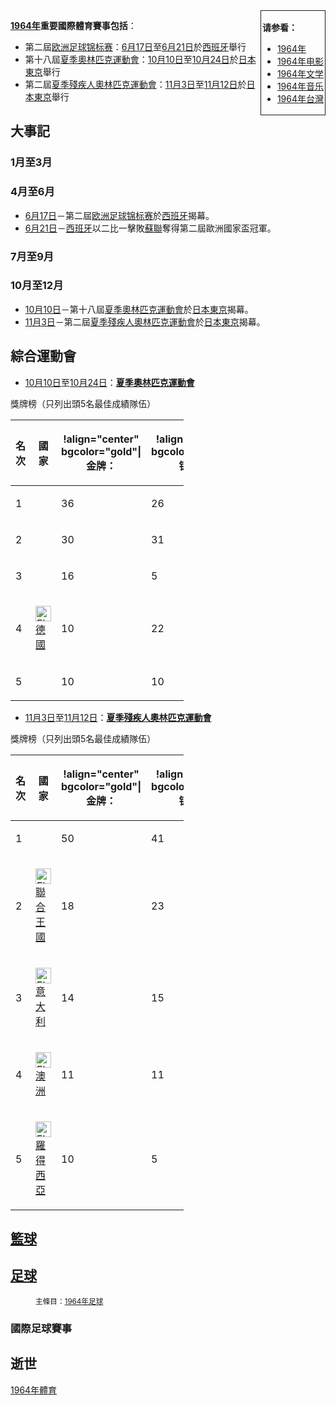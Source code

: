 {{noteTA
|1=zh-hans:欧洲足球锦标赛;zh-hk:歐洲國家盃;zh-tw:歐洲足球錦標賽;
}}
{{YearTopicTOC|1964|體育}}
<div style="float:right; border:1px; border-style:solid; padding:2px"> 
'''请参看：'''
* [[1964年|1964年]]
* [[1964年电影|1964年电影]]
* [[1964年文学|1964年文学]]
* [[1964年音乐|1964年音乐]]
* [[1964年台灣|1964年台灣]]
</div>

'''[[1964年|1964年]]重要國際體育賽事包括'''：
*第二屆[[1964年歐洲足球錦標賽|欧洲足球锦标赛]]：[[6月17日|6月17日]]至[[6月21日|6月21日]]於[[西班牙|西班牙]]舉行
*第十八屆[[1964年夏季奧林匹克運動會|夏季奧林匹克運動會]]：[[10月10日|10月10日]]至[[10月24日|10月24日]]於[[日本|日本]][[東京|東京]]舉行
*第二屆[[1964年夏季残奥会|夏季殘疾人奧林匹克運動會]]：[[11月3日|11月3日]]至[[11月12日|11月12日]]於[[日本|日本]][[東京|東京]]舉行

== 大事記 ==
=== 1月至3月 ===
=== 4月至6月 ===
*[[6月17日|6月17日]]－第二屆[[1964年歐洲足球錦標賽|欧洲足球锦标赛]]於[[西班牙|西班牙]]揭幕。
*[[6月21日|6月21日]]－[[西班牙國家足球隊|西班牙]]以二比一擊敗[[蘇聯國家足球隊|蘇聯]]奪得第二屆歐洲國家盃冠軍。

=== 7月至9月 ===
=== 10月至12月 ===
*[[10月10日|10月10日]]－第十八屆[[1964年夏季奧林匹克運動會|夏季奧林匹克運動會]]於[[日本|日本]][[東京|東京]]揭幕。
*[[11月3日|11月3日]]－第二屆[[1964年夏季残奥会|夏季殘疾人奧林匹克運動會]]於[[日本|日本]][[東京|東京]]揭幕。

== 綜合運動會 ==
*[[10月10日|10月10日]]至[[10月24日|10月24日]]：'''[[1964年夏季奧林匹克運動會|夏季奧林匹克運動會]]'''
獎牌榜（只列出頭5名最佳成績隊伍）
{| width=55% border="1" cellpadding="2" cellspacing="0" align="center" style="text-align:center; border-collapse:collapse;"
|- align="center"
! width=10% |名次
! width=35% |國家
|!align="center" bgcolor="gold"|'''金牌：'''
|!align="center" bgcolor="silver"|'''银牌：'''
|!align="center" bgcolor="CC9966"|'''铜牌：'''
! width=10% |總數
|-
|1||align=left|{{USA}}||36||26||28||90
|-
|2||align=left|{{URS}}||30||31||35||96
|- 
|3||align=left|{{JPN}}||16||5||8||29
|-
|4||align=left|[[File:Flag_of_Germany-1960-Olympics.svg|25px]] [[德國|德國]]||10||22||18||50
|-
|5||align=left|{{ITA}}||10||10||7||27
|}

*[[11月3日|11月3日]]至[[11月12日|11月12日]]：'''[[1964年夏季残奥会|夏季殘疾人奧林匹克運動會]]'''
獎牌榜（只列出頭5名最佳成績隊伍）
{| width=55% border="1" cellpadding="2" cellspacing="0" align="center" style="text-align:center; border-collapse:collapse;"
|- align="center"
! width=10% |名次
! width=35% |國家
|!align="center" bgcolor="gold"|'''金牌：'''
|!align="center" bgcolor="silver"|'''银牌：'''
|!align="center" bgcolor="CC9966"|'''铜牌：'''
! width=10% |總數
|-
|1||align=left|{{USA}}||50||41||31||122
|-
|2||align=left|[[File:Flag_of_the_United_Kingdom.svg|25px]] [[聯合王國|聯合王國]]||18||23||19||60
|- 
|3||align=left|[[File:Flag_of_Italy.svg|25px]] [[意大利|意大利]]||14||15||24||53
|-
|4||align=left|[[File:Flag_of_Australia.svg|25px]] [[澳洲|澳洲]]||11||11||8||30
|-
|5||align=left|[[File:Flag_of_Rhodesia_(1968–1979).svg|25px]] [[羅得西亞|羅得西亞]]||10||5||2||17
|}

== [[籃球|籃球]] ==
== [[足球|足球]] ==
:<small>主條目：[[1964年足球|1964年足球]]</small>
=== 國際足球賽事 ===
== 逝世 ==


[[Category:1964年體育|]]